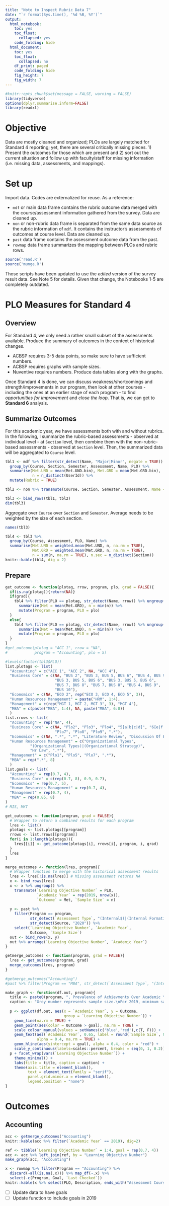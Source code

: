```yaml
---
title: "Note to Inspect Rubric Data 7"
date: "`r format(Sys.time(), '%d %B, %Y')`"
output:
  html_notebook:
    toc: yes
    toc_float:
      collapsed: yes
    code_folding: hide
  html_document:
    toc: yes
    toc_float:
      collapsed: no
    df_print: paged
    code_folding: hide
    fig_height: 7
    fig_width: 7
---
```


```r
#knitr::opts_chunk$set(message = FALSE, warning = FALSE)
library(tidyverse)
options(dplyr.summarise.inform=FALSE) 
library(readxl)
```

Objective
================================================================================
Data are mostly cleaned and organized; PLOs are largely matched for Standard 4
reporting; yet, there are several critically missing pieces. 1) Present the
outcomes for those which are present and 2) sort out the current situation and
follow up with faculty/staff for missing information (i.e. missing data,
assessments, and mappings).



Set up
================================================================================
Import data. Codes are externalized for reuse. As a reference:

- `mdf` or main data frame contains the rubric outcome data merged with the course/assessment information gathered from the survey. Data are cleaned up.
- `non` or non-rubric data frame is separated from the same data source as the
rubric information of `mdf`. It contains the instructor's assessments of
outcomes at course level. Data are cleaned up.
- `past` data frame contains the assessment outcome data from the past.
- `rowmap` data frame summarizes the mapping between PLOs and rubric rows.

```r
source('read.R')
source('munge.R')
```
Those scripts have been updated to use the *edited* version of the survey result
data. See Note 5 for details. Given that change, the Notebooks 1-5 are
completely outdated.


PLO Measures for Standard 4
================================================================================
Overview
--------------------------------------------------------------------------------
For Standard 4, we only need a rather small subset of the assessments available. Produce the summary of outcomes in the context of historical changes. 

- ACBSP requires 3-5 data points, so make sure to have sufficient numbers.
- ACBSP requires graphs with sample sizes.
- Nuventive requires numbers. Produce data tables along with the graphs.

Once Standard 4 is done, we can discuss weakness/shortcomings and
strength/improvements in our program, then look at other courses - including the
ones at an earlier stage of each program - to find *opportunities for
improvement* and *close the loop*. That is, we can get to **Standard 6**
analysis.


Summarize Outcomes
--------------------------------------------------------------------------------
For this academic year, we have assessments both with and without rubrics. In the following, I summarize the rubric-based assessments - observed at individual level - at `Section` level, then combine them with the non-rubric-based assessments - observed at `Section` level. Then, the summarized data will be aggregated to `Course` level.

```r
tbl1 <- mdf %>% filter(str_detect(Name, "Major|Minor", negate = TRUE)) %>%
  group_by(Course, Section, Semester, Assessment, Name, PLO) %>%
  summarise(Met.UND = mean(Met.UND.bin), Met.GRD = mean(Met.GRD.bin),
            n = n_distinct(UserId)) %>% 
  mutate(Rubric = TRUE)

tbl2 <- non %>% transmute(Course, Section, Semester, Assessment, Name = "NA", PLO, Met.UND = np/n, Met.GRD = Met.UND, n, Rubric = FALSE)

tbl3 <- bind_rows(tbl1, tbl2)
dim(tbl3)
```

Aggregate over `Course` over `Section` and `Semester`. Average needs to be weighted by the size of each section.
```r
names(tbl3)

tbl4 <- tbl3 %>%
  group_by(Course, Assessment, PLO, Name) %>%
  summarise(Met.UND = weighted.mean(Met.UND, n, na.rm = TRUE),
            Met.GRD = weighted.mean(Met.GRD, n, na.rm = TRUE),
            n = sum(n, na.rm = TRUE), n.sec = n_distinct(Section))
knitr::kable(tbl4, dig = 2)
```



Prepare
--------------------------------------------------------------------------------
```r
get_outcome <- function(plotag, rrow, program, plo, grad = FALSE){
  if(is.na(plotag)){return(NA)}
  if(grad){
    tbl4 %>% filter(PLO == plotag, str_detect(Name, rrow)) %>% ungroup() %>% 
      summarize(Met = mean(Met.GRD), n = min(n)) %>%
      mutate(Program = program, PLO = plo)
  }
  else{
    tbl4 %>% filter(PLO == plotag, str_detect(Name, rrow)) %>% ungroup() %>% 
      summarize(Met = mean(Met.UND), n = min(n)) %>%
      mutate(Program = program, PLO = plo)
  }
}
#get_outcome(plotag = "ACC 1", rrow = "NA",
#            program = "Accounting", plo = 5)
```

```r
#levels(factor(tbl3$PLO))
list.plotags <- list(
  "Accounting" = c("ACC 1", "ACC 2", NA, "ACC 4"),
  "Business Core" = c(NA, "BUS 2", "BUS 3, BUS 5, BUS 6", "BUS 4, BUS 9",
                      "BUS 3, BUS 5, BUS 6", "BUS 3, BUS 5, BUS 6",
                      "BUS 7, BUS 8", "BUS 7, BUS 8", "BUS 4, BUS 9",
                      "BUS 10"),
  "Economics" = c(NA, "ECO 2", rep("ECO 3, ECO 4, ECO 5", 3)),
  "Human Resources Management" = paste("HRM", 1:4),
  "Management" = c(rep("MGT 1, MGT 2, MGT 3", 3), "MGT 4"),
  "MBA" = c(paste("MBA", 1:4), NA, paste("MBA", 6:8))
  )
list.rrows <- list(
  "Accounting" = rep("NA", 4),
  "Business Core" = c(NA, "Plo2", "Plo3", "Plo4", "5[a|b|c|d]", "6[e|f|g]",
                      "Plo7", "Plo8", "Plo9", ".*"),
  "Economics" = c(NA, ".*", ".*", "Literature Review", "Discussion Of Empirical Results"),
  "Human Resources Management" = c("Organizational Types",
           "(Organizational Types)|(Organizational Strategy)",
           "Hr Law", ".*"),
  "Management" = c("Plo1", "Plo5", "Plo7", ".*"),
  "MBA" = rep(".*", 8)
  )
list.goals <- list(
  "Accounting" = rep(0.7, 4),
  "Business Core" = c(rep(0.7, 8), 0.9, 0.7),
  "Economics" = rep(0.7, 5),
  "Human Resources Management" = rep(0.7, 4),
  "Management" = rep(0.7, 4),
  "MBA" = rep(0.85, 8)
)
# MIS, MKT
```

```r
get_outcomes <- function(program, grad = FALSE){
  # Wrapper to return a combined results for each program
  lres <- list()
  plotags <- list.plotags[[program]]
  rrows <- list.rrows[[program]]
  for(i in 1:length(plotags)){
    lres[[i]] <- get_outcome(plotags[i], rrows[i], program, i, grad)
  }
  lres
}

merge_outcomes <- function(lres, program){
  # Wrapper function to merge with the historical assessment results
  lres <- lres[!is.na(lres)] # Missing assessment returns NA
  x <- bind_rows(lres)
  x <- x %>% ungroup() %>%
    transmute(`Learning Objective Number` = PLO,
              `Academic Year` = rep(2019, nrow(x)),
              `Outcome` = Met, `Sample Size` = n)
  
  y <- past %>%
    filter(Program == program,
           str_detect(`Assessment Type`, "(Internal$)|(Internal Formative)"),
           str_detect(Source, "2020")) %>% 
    select(`Learning Objective Number`, `Academic Year`,
           Outcome, `Sample Size`)
  out <- bind_rows(x, y)
  out %>% arrange(`Learning Objective Number`, `Academic Year`)
}

getmerge_outcomes <- function(program, grad = FALSE){
  lres <- get_outcomes(program, grad)
  merge_outcomes(lres, program)
}

#getmerge_outcomes("Accounting")
#past %>% filter(Program == "MBA", str_detect(`Assessment Type`, "(Internal$)|(Internal Formative)"))
```

```r
make_graph <- function(df.out, program){
  title <- paste0(program, ", Prevalence of Achievments Over Academic Years, by PLO")
  caption <- "Grey number represents sample size.\nFor 2019, minimum sample size is used if prevalence is computed from multiple criteria."
  
  p <- ggplot(df.out, aes(x = `Academic Year`, y = Outcome,
                          group = `Learning Objective Number`)) +
    geom_line(na.rm = TRUE) +
    geom_point(aes(color = Outcome > goal), na.rm = TRUE) +
    scale_colour_manual(values = setNames(c('blue','red'),c(T, F))) +
    geom_text(aes(`Academic Year`, 0.65, label = round(`Sample Size`, 0)),
              alpha = 0.4, na.rm = TRUE) +
    geom_hline(aes(yintercept = goal), alpha = 0.4, color = "red") +
    scale_y_continuous(labels=scales::percent, breaks = seq(0, 1, 0.2))
  p + facet_wrap(vars(`Learning Objective Number`)) +
    theme_minimal() +
    labs(title = title, caption = caption) +
    theme(axis.title = element_blank(),
          text = element_text(family = "serif"),
          panel.grid.minor.x = element_blank(),
          legend.position = "none")
}
```


Outcomes
================================================================================
Accounting
--------------------------------------------------------------------------------

```r
acc <- getmerge_outcomes("Accounting")
knitr::kable(acc %>% filter(`Academic Year` == 2019), dig=2)
```
```r
ref <- tibble(`Learning Objective Number` = 1:4, goal = rep(0.7, 4))
acc <- acc %>% left_join(ref, by = "Learning Objective Number")
make_graph(acc, "Accounting")
```
```r
x <- rowmap %>% filter(Program == "Accounting") %>%
  discard(~all(is.na(.x))) %>% map_df(~.x) %>% 
  select(-c(Program, Goal, `Last Checked`))
knitr::kable(x %>% select(PLO, Description, ends_with("Assessment Course")))
```


- [ ] Update data to have goals
- [ ] Update function to include goals in 2019

